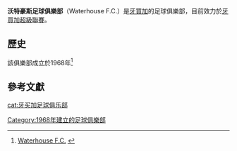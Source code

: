 {{Infobox football club
| clubname       = 禾達侯斯
| image          =
| fullname       = Waterhouse F.C.
| nickname       =
| shortname      =
| founded        = 1968
| dissolved      =
| city           =
| ground         = Waterhouse Stadium, Waterhouse,
Kingston, Jamaica
| capacity       = 5,000
| chairman       = Peter Hibbert
| chrtitle       =主席
| manager        = Anthony Patrick 
| mgrtitle       = 總教練
| league         = [[牙買加超級聯賽|牙買加超級聯賽]]
| season         =
| position       =
| shirtsupplier  =
| shirtsponsors  =
| pattern_la1    =
| pattern_b1     =
| pattern_ra1    =
| leftarm1       =
| body1          =
| rightarm1      =
| shorts1        =
| socks1         =
| pattern_la2    =
| pattern_b2     =
| pattern_ra2    =
| leftarm2       =
| body2          =
| rightarm2      =
| shorts2        =
| socks2         =
}}
'''沃特豪斯足球俱樂部'''（Waterhouse F.C.）是[[牙買加|牙買加]]的足球俱樂部，目前效力於[[牙買加超級聯賽|牙買加超級聯賽]]。

== 歷史 ==
該俱樂部成立於1968年<ref>[http://www.plcajamaica.com/Whouse.htm Waterhouse F.C.] {{webarchive|url=https://web.archive.org/web/20120112004837/http://www.plcajamaica.com/Whouse.htm |date=2012-01-12 }}</ref>

== 參考文獻 ==
{{Reflist}}

[[cat:牙买加足球俱乐部|cat:牙买加足球俱乐部]]
[[Category:1968年建立的足球俱樂部|Category:1968年建立的足球俱樂部]]
{{soccer-club-stub}}